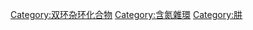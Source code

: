{{Commonscat|Phthalazines}}

[[Category:双环杂环化合物|Category:双环杂环化合物]]
[[Category:含氮雜環|Category:含氮雜環]]
[[Category:肼|Category:肼]]